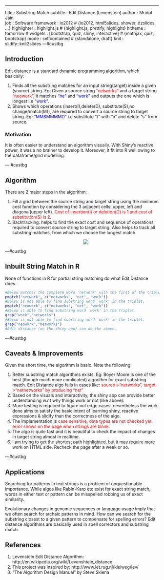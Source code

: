 ---
title       : Substring Match
subtitle    : Edit Distance (Levenstein)
author      : Mridul Jain   
job         : Software
framework   : io2012        # {io2012, html5slides, shower, dzslides, ...}
highlighter : highlight.js  # {highlight.js, prettify, highlight}
hitheme     : tomorrow      # 
widgets     :  [bootstrap, quiz, shiny, interactive]         # {mathjax, quiz, bootstrap}
mode        : selfcontained # {standalone, draft}
knit        : slidify::knit2slides
---#custbg
<style>.title-slide {background-color: #EDE0CF; /*#CA9F9D*/}</style>
<style>.title-slide {font-family: 'Helvetica', sanserif;}</style>
<style>.title-slide hgroup > h2 {color:  #EF5150;}</style>
<style>#custbg {background-color: #EDE0CF; /*#CA9F9D*/}</style>
## Introduction

Edit distance is a standard dynamic programming algorithm, which basically:

1. Finds all the substring matches for an input string(target) inside a given (source) string. Eg: Given a source string <span style="color:red">"networks"</span> and a target string <span style="color:red">"neowork"</span>, it matches <span style="color:blue">"ne"</span> and <span style="color:blue">"work"</span> and outputs the one which is longest i.e <span style="color:blue">"work"</span>. 
2. Shows which operations (insert(I),delete(D), substitute(S),no change/match(M)), are required to convert a source string to target string. Eg: <span style="color:blue">"MMSMMMMD"</span> i.e substitute "t" with "o" and delete "s" from source.

### Motivation
It is often easier to understand an algorithm visually. With Shiny's reactive power, it was a no brainer to develop it.
Moreover, it fit into R well owing to the dataframe/grid modelling. 

--- #custbg
<style>#custbg {background-color: #EDE0CF; /*#CA9F9D*/}</style>
## Algorithm
There are 2 major steps in the algorithm:

1. Fill a grid between the source string and target string using the minimum cost function by considering the 3
adjacent cells: upper, left and diagonal(upper left). <span style="color:red">Cost of insertion(I)  or deletion(D) is 1 and cost of substitution(S) is 2</span>. 
2. Backtracking: helps to find the exact cost and sequence of operations required to convert source string to target string. Also helps to track all substring matches, from which we choose the longest match.
<div style='text-align: center;'>
    <img src='costtable.png' />
</div>

---#custbg
<style>#custbg {background-color: #EDE0CF; /*#CA9F9D*/}</style>
## Inbuilt String Match in R
<style>
pre {
  margin-top: -25px;
  margin-bottom: -25px;
}
</style>
None of functions in R for partial string matching do what Edit Distance does.
```r
#Below matches the complete word 'network' with the first of the triplet.
pmatch("network", c("networks", "net", "work"))
#Below is not able to find substring word 'work' in the triplet.
pmatch("neowork", c("networks", "net", "work"))
#Below is able to find substring word 'work' in the triplet.
grep("work","networks")
#Below is not able to find substring word 'work' in the triplet.
grep("neowork","networks")
#Edit distance (on the shiny app) can do the above.
```

---#custbg
<style>#custbg {background-color: #EDE0CF; /*#CA9F9D*/}</style>
## Caveats & Improvements
Given the short time, the algorithm is basic. Note the following:

1. Better substring match algorithms exists. Eg: Boyer Moore is one of the best (though much more comlicated) algorithm for exact substring match. Edit Distance algo fails in cases like: <span style="color:red">source->"networks", target->"netnetworks" by producing "net"</span>
2. Based on the visuals and interactivity, the shiny app can provide better understanding w.r.t why things work or not (like above).
3. More testing is required to figure out edge cases, nevertheless the work done aims to satisfy the basic intent of learning shiny, reactive expressions & slidify than the correctness of the algo.
4. The implementation is <span style="color:red">case sensitive, data types are not checked yet, error shows on the page when strings are blank.</span>
5. The algo is quite fast and it is beautiful to check the impact of changes in target string almost in realtime.
6. I am trying to get the shortest path highlighted, but it may require more work on HTML side. Recheck the page after a week or so.

---#custbg
<style>#custbg {background-color: #EDE0CF; /*#CA9F9D*/}</style>
## Applications 
Searching for patterns in text strings is a problem of unquestionable importance. While algos like Rabin-Karp etc exist for exact string match, words in either text or pattern can be misspelled robbing us of exact similarity.

Evolutionary changes in genomic sequences or language usage imply that we often search for archaic patterns in mind. How can we search for the substring closest to a given pattern to compensate for spelling errors? Edit distance algorithms are basically used in spell correctors and substring match. 


## References
1. Levenstein Edit Distance Algorithm: http://en.wikipedia.org/wiki/Levenshtein_distance
2. This project was inspired by: http://www.let.rug.nl/kleiweg/lev/
3. "The Algorithm Design Manual" by Steve Skiena



